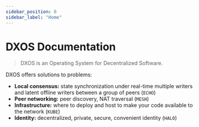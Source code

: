 ```yaml
---
sidebar_position: 0
sidebar_label: "Home"
---
```


# DXOS Documentation

> DXOS is an Operating System for Decentralized Software.

DXOS offers solutions to problems:

- **Local consensus:** state synchronization under real-time multiple writers and latent offline writers between a group of peers (`ECHO`)
- **Peer networking:** peer discovery, NAT traversal (`MESH`)
- **Infrastructure:** where to deploy and host to make your code available to the network (`KUBE`)
- **Identity:** decentralized, private, secure, convenient identity (`HALO`)
